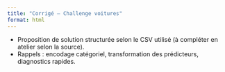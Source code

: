 ```yaml
---
title: "Corrigé — Challenge voitures"
format: html
---
```


- Proposition de solution structurée selon le CSV utilisé (à compléter en atelier selon la source).
- Rappels : encodage catégoriel, transformation des prédicteurs, diagnostics rapides.